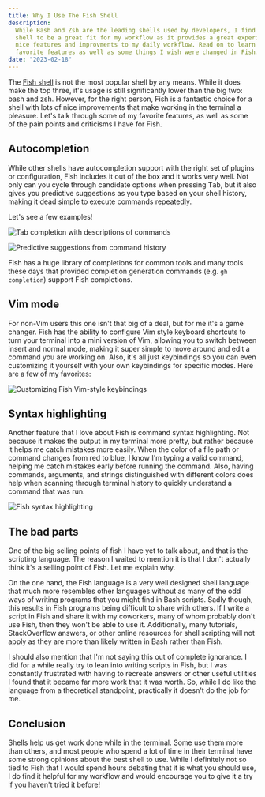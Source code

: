 ```yaml
---
title: Why I Use The Fish Shell
description:
  While Bash and Zsh are the leading shells used by developers, I find the Fish
  shell to be a great fit for my workflow as it provides a great experience with
  nice features and improvments to my daily workflow. Read on to learn about my
  favorite features as well as some things I wish were changed in Fish.
date: "2023-02-18"
---
```


The [Fish shell](https://fishshell.com) is not the most popular shell by any
means. While it does make the top three, it's usage is still significantly lower
than the big two: bash and zsh. However, for the right person, Fish is a
fantastic choice for a shell with lots of nice improvements that make working in
the terminal a pleasure. Let's talk through some of my favorite features, as
well as some of the pain points and criticisms I have for Fish.

## Autocompletion

While other shells have autocompletion support with the right set of plugins or
configuration, Fish includes it out of the box and it works very well. Not only
can you cycle through candidate options when pressing <kbd>Tab</kbd>, but it
also gives you predictive suggestions as you type based on your shell history,
making it dead simple to execute commands repeatedly.

Let's see a few examples!

![Tab completion with descriptions of commands](blog/why-i-use-fish/tab-completion.png)

![Predictive suggestions from command history](blog/why-i-use-fish/predictive-suggestions.png)

Fish has a huge library of completions for common tools and many tools these
days that provided completion generation commands (e.g. `gh completion`) support
Fish completions.

## Vim mode

For non-Vim users this one isn't that big of a deal, but for me it's a game
changer. Fish has the ability to configure Vim style keyboard shortcuts to turn
your terminal into a mini version of Vim, allowing you to switch between insert
and normal mode, making it super simple to move around and edit a command you
are working on. Also, it's all just keybindings so you can even customizing it
yourself with your own keybindings for specific modes. Here are a few of my
favorites:

![Customizing Fish Vim-style keybindings](blog/why-i-use-fish/vim-keybindings.png)

## Syntax highlighting

Another feature that I love about Fish is command syntax highlighting. Not
because it makes the output in my terminal more pretty, but rather because it
helps me catch mistakes more easily. When the color of a file path or command
changes from red to blue, I know I'm typing a valid command, helping me catch
mistakes early before running the command. Also, having commands, arguments, and
strings distinguished with different colors does help when scanning through
terminal history to quickly understand a command that was run.

![Fish syntax highlighting](blog/why-i-use-fish/syntax-highlighting.png)

## The bad parts

One of the big selling points of fish I have yet to talk about, and that is the
scripting language. The reason I waited to mention it is that I don't actually
think it's a selling point of Fish. Let me explain why.

On the one hand, the Fish language is a very well designed shell language that
much more resembles other languages without as many of the odd ways of writing
programs that you might find in Bash scripts. Sadly though, this results in Fish
programs being difficult to share with others. If I write a script in Fish and
share it with my coworkers, many of whom probably don't use Fish, then they
won't be able to use it. Additionally, many tutorials, StackOverflow answers, or
other online resources for shell scripting will not apply as they are more than
likely written in Bash rather than Fish.

I should also mention that I'm not saying this out of complete ignorance. I did
for a while really try to lean into writing scripts in Fish, but I was
constantly frustrated with having to recreate answers or other useful utilities
I found that it became far more work that it was worth. So, while I do like the
language from a theoretical standpoint, practically it doesn't do the job for
me.

## Conclusion

Shells help us get work done while in the terminal. Some use them more than
others, and most people who spend a lot of time in their terminal have some
strong opinions about the best shell to use. While I definitely not so tied to
Fish that I would spend hours debating that it is what you should use, I do find
it helpful for my workflow and would encourage you to give it a try if you
haven't tried it before!
